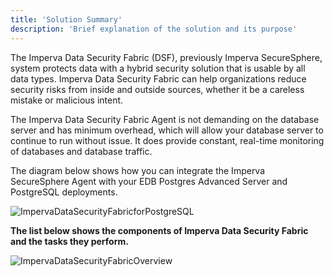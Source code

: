 ```yaml
---
title: 'Solution Summary'
description: 'Brief explanation of the solution and its purpose'
---
```


The Imperva Data Security Fabric (DSF), previously Imperva SecureSphere, system protects data with a hybrid security solution that is usable by all data types.  Imperva Data Security Fabric can help organizations reduce security risks from inside and outside sources, whether it be a careless mistake or malicious intent.

The Imperva Data Security Fabric Agent is not demanding on the database server and has minimum overhead, which will allow your database server to continue to run without issue. It does provide constant, real-time monitoring of databases and database traffic.

The diagram below shows how you can integrate the Imperva SecureSphere Agent with your EDB Postgres Advanced Server and PostgreSQL deployments.

![ImpervaDataSecurityFabricforPostgreSQL](Images/ImpervaDataSecurityFabricforPostgreSQL.png)

**The list below shows the components of Imperva Data Security Fabric and the tasks they perform.**

![ImpervaDataSecurityFabricOverview](Images/ImpervaDataSecurityFabricOverview.png)